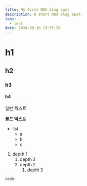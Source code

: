 ```yaml
---
title: My first MDX blog post
description: A short MDX blog post.
tags:
  - test
date: 2024-09-16 23:35:39
---
```


# h1

## h2

### h3

#### h4

일반 텍스트

**볼드 텍스트**

- list
  - a
  - b
  - c

1. depth 1
   1. depth 2
   2. depth 2
      1. depth 3

```ts
code;
```
